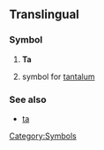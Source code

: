 ==Translingual==
===Symbol===
# '''Ta'''
#{{chemistry}} symbol for [[tantalum]]
===See also===
*[[ta]]
[[Category:Symbols]]